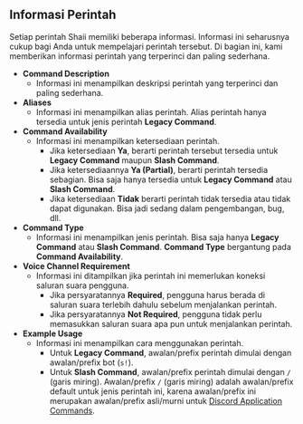 ## Informasi Perintah
Setiap perintah Shaii memiliki beberapa informasi. Informasi ini seharusnya cukup bagi Anda untuk mempelajari perintah tersebut. Di bagian ini, kami memberikan informasi perintah yang terperinci dan paling sederhana.

- **Command Description**
  - Informasi ini menampilkan deskripsi perintah yang terperinci dan paling sederhana.
- **Aliases**
  - Informasi ini menampilkan alias perintah. Alias perintah hanya tersedia untuk jenis perintah **Legacy Command**.
- **Command Availability**
  - Informasi ini menampilkan ketersediaan perintah.
      - Jika ketersediaan **Ya**, berarti perintah tersebut tersedia untuk **Legacy Command** maupun **Slash Command**.
      - Jika ketersediaannya **Ya (Partial)**, berarti perintah tersedia sebagian. Bisa saja hanya tersedia untuk **Legacy Command** atau **Slash Command**.
      - Jika ketersediaan **Tidak** berarti perintah tidak tersedia atau tidak dapat digunakan. Bisa jadi sedang dalam pengembangan, bug, dll.
- **Command Type**
  - Informasi ini menampilkan jenis perintah. Bisa saja hanya **Legacy Command** atau **Slash Command**. **Command Type** bergantung pada **Command Availability**.
- **Voice Channel Requirement**
  - Informasi ini ditampilkan jika perintah ini memerlukan koneksi saluran suara pengguna.
    - Jika persyaratannya **Required**, pengguna harus berada di saluran suara terlebih dahulu sebelum menjalankan perintah.
    - Jika persyaratannya **Not Required**, pengguna tidak perlu memasukkan saluran suara apa pun untuk menjalankan perintah.
- **Example Usage**
  - Informasi ini menampilkan cara menggunakan perintah.
    - Untuk **Legacy Command**, awalan/prefix perintah dimulai dengan awalan/prefix bot (`s!`).
    - Untuk **Slash Command**, awalan/prefix perintah dimulai dengan `/` (garis miring). 
    Awalan/prefix `/` (garis miring) adalah awalan/prefix default untuk jenis perintah ini, karena awalan/prefix ini merupakan awalan/prefix asli/murni untuk [Discord Application Commands](https://discord.com/developers/docs/interactions/application-commands).

